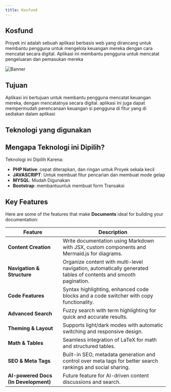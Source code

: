 ```yaml
---
title: Kosfund
---
```



## Kosfund

Proyek ini adalah sebuah aplikasi berbasis web yang dirancang untuk membantu pengguna untuk mengelola keuangan mereka dengan cara mencatat secara digital.
Aplikasi ini membantu pengguna untuk mencatat pengeluaran dan pemasukan mereka 

![Banner](/images/picture1.png)

## Tujuan

Aplikasi ini bertujuan untuk membantu pengguna mencatat keuangan mereka, dengan mencatatnya secara digital. aplikasi ini juga dapat mempermudah perencanaan keuangan si pengguna di fitur yang di sediakan dalam aplikasi

## Teknologi yang digunakan
<CardGrid>
  <Card
    title="Frontend"
    description="Menggunakan HTML,CSS,JAVASCRIPT,Dan Bootstrap untuk menciptakan antarmuka yang responsive dan ramah pengguna"
  />
  <Card
    title="Site Backend"
    description="Menggunakan PHP Native untuk logika Backend, operasi CRUD pada Transaksi"
  />
  <Card
    title="Database"
    description="Menggunakan MYSQL untuk menyimpan data si pengguna, Transaksi, Dan Budget"
  />
</CardGrid>

## Mengapa Teknologi ini Dipilih?

Teknologi ini Dipilih Karena:

- **PHP Native**: cepat diterapkan, dan ringan untuk Proyek sekala kecil
- **JAVASCRIPT**: Untuk membuat fitur pencarian dan membuat mode gelap
- **MYSQL**: Mudah Digunakan
- **Bootstrap**: membantuuntuk membuat form Transaksi


## Key Features

Here are some of the features that make **Documents** ideal for building your documentation:

| Feature                              | Description                                                                                                     |
| ------------------------------------ | --------------------------------------------------------------------------------------------------------------- |
| **Content Creation**                 | Write documentation using Markdown with JSX, custom components and Mermaid.js for diagrams.                     |
| **Navigation & Structure**           | Organize content with multi-level navigation, automatically generated tables of contents and smooth pagination. |
| **Code Features**                    | Syntax highlighting, enhanced code blocks and a code switcher with copy functionality.                          |
| **Advanced Search**                  | Fuzzy search with term highlighting for quick and accurate results.                                             |
| **Theming & Layout**                 | Supports light/dark modes with automatic switching and responsive design.                                       |
| **Math & Tables**                    | Seamless integration of LaTeX for math and structured tables.                                                   |
| **SEO & Meta Tags**                  | Built-in SEO, metadata generation and control over meta tags for better search rankings and social sharing.     |
| **AI-powered Docs (In Development)** | Future feature for AI-driven content discussions and search.                                                    |
